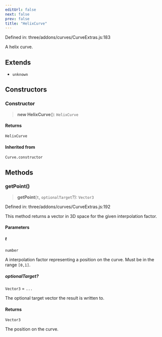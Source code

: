 ```yaml
---
editUrl: false
next: false
prev: false
title: "HelixCurve"
---
```


Defined in: three/addons/curves/CurveExtras.js:183

A helix curve.

## Extends

- `unknown`

## Constructors

### Constructor

> **new HelixCurve**(): `HelixCurve`

#### Returns

`HelixCurve`

#### Inherited from

`Curve.constructor`

## Methods

### getPoint()

> **getPoint**(`t`, `optionalTarget`?): `Vector3`

Defined in: three/addons/curves/CurveExtras.js:192

This method returns a vector in 3D space for the given interpolation factor.

#### Parameters

##### t

`number`

A interpolation factor representing a position on the curve. Must be in the range `[0,1]`.

##### optionalTarget?

`Vector3` = `...`

The optional target vector the result is written to.

#### Returns

`Vector3`

The position on the curve.
